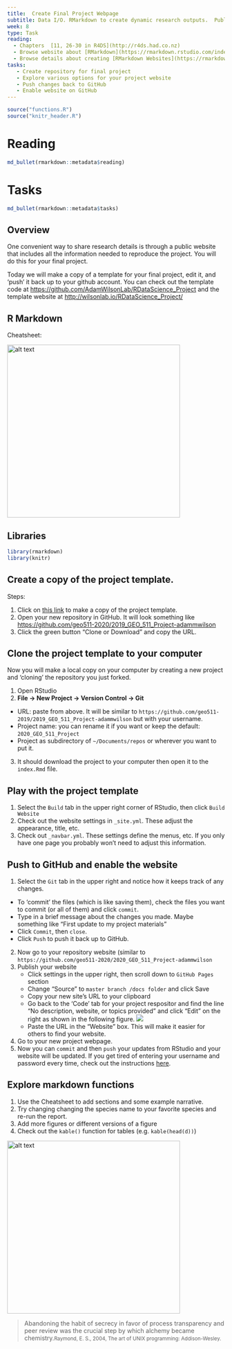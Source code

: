 ```yaml
---
title:  Create Final Project Webpage
subtitle: Data I/O. RMarkdown to create dynamic research outputs.  Publishing to github/word/html/etc
week: 8
type: Task
reading:
  - Chapters  [11, 26-30 in R4DS](http://r4ds.had.co.nz)
  - Browse website about [RMarkdown](https://rmarkdown.rstudio.com/index.html)
  - Browse details about creating [RMarkdown Websites](https://rmarkdown.rstudio.com/rmarkdown_websites.htm)
tasks:
   - Create repository for final project
   - Explore various options for your project website
   - Push changes back to GitHub
   - Enable website on GitHub
---
```


```r
source("functions.R")
source("knitr_header.R")
```

# Reading

```r
md_bullet(rmarkdown::metadata$reading)
```

# Tasks

```r
md_bullet(rmarkdown::metadata$tasks)
```

## Overview
One convenient way to share research details is through a public website that includes all the information needed to reproduce the project.  You will do this for your final project.

Today we will make a copy of a template for your final project, edit it, and 'push' it back up to your github account.  You can check out the template code at [https://github.com/AdamWilsonLab/RDataScience_Project](https://github.com/AdamWilsonLab/RDataScience_Project) and the template website at [http://wilsonlab.io/RDataScience_Project/](http://wilsonlab.io/RDataScience_Project/)

## R Markdown

Cheatsheet:

<a href="http://www.rstudio.com/wp-content/uploads/2016/03/rmarkdown-cheatsheet-2.0.pdf"> <img src="https://d33wubrfki0l68.cloudfront.net/6c48bf42c4571dc3e47a30c4d46c9472ee3fa9b9/3b49b/lesson-images/cheatsheets-1-cheatsheet.png" alt="alt text" width="400"></a>

## Libraries

```r
library(rmarkdown)
library(knitr)
```

## Create a copy of the project template.

Steps:

1. Click on [this link](https://classroom.github.com/a/dIMAJ57i) to make a copy of the project template.  
2. Open your new repository in GitHub.  It will look something like [https://github.com/geo511-2020/2019_GEO_511_Project-adammwilson](http://wilsonlab.io/RDataScience_Project/)
3. Click the green button "Clone or Download" and copy the URL.

## Clone the project template to your computer
Now you will make a local copy on your computer by creating a new project and 'cloning' the repository you just forked.

1. Open RStudio
2. **File -> New Project -> Version Control -> Git**
  * URL: paste from above.  It will be similar to  `https://github.com/geo511-2019/2019_GEO_511_Project-adammwilson` but with your username.
  * Project name: you can rename it if you want or keep the default: `2020_GEO_511_Project`
  * Project as subdirectory of `~/Documents/repos` or wherever you want to put it.
3.  It should download the project to your computer then open it to the `index.Rmd` file.

## Play with the project template

1. Select the `Build` tab in the upper right corner of RStudio, then click `Build Website`
2. Check out the website settings in `_site.yml`.  These adjust the appearance, title, etc.
3. Check out `_navbar.yml`.  These settings define the menus, etc.  If you only have one page you probably won't need to adjust this information.  

## Push to GitHub and enable the website
1. Select the `Git` tab in the upper right and notice how it keeps track of any changes.
  * To 'commit' the files (which is like saving them), check the files you want to commit (or all of them) and click `commit`.
  *  Type in a brief message about the changes you made.  Maybe something like "First update to my project materials"
  * Click `Commit`, then `close`.
  * Click `Push` to push it back up to GitHub.
2. Now go to your repository website (similar to `https://github.com/geo511-2020/2020_GEO_511_Project-adammwilson`
3. Publish your website
   * Click settings in the upper right, then scroll down to `GitHub Pages` section
   * Change "Source" to `master branch /docs folder` and click Save
   * Copy your new site's URL to your clipboard
   * Go back to the 'Code' tab for your project respositor and find the line "No description, website, or topics provided" and click "Edit" on the right as shown in the following figure.
   ![](assets/github_website.png)
   * Paste the URL in the "Website" box. This will make it easier for others to find your website.
4. Go to your new project webpage.
5.  Now you can `commit` and then `push` your updates from RStudio and your website will be updated.  If you get tired of entering your username and password every time, check out the instructions [here](GitSSHNotes.html).  

## Explore markdown functions

1. Use the Cheatsheet to add sections and some example narrative.  
2. Try changing changing the species name to your favorite species and re-run the report. 
3. Add more figures or different versions of a figure
4. Check out the `kable()` function for tables (e.g. `kable(head(d))`)

<a href="http://www.rstudio.com/wp-content/uploads/2016/03/rmarkdown-cheatsheet-2.0.pdf"> <img src="https://d33wubrfki0l68.cloudfront.net/6c48bf42c4571dc3e47a30c4d46c9472ee3fa9b9/3b49b/lesson-images/cheatsheets-1-cheatsheet.png" alt="alt text" width="400"></a>

> Abandoning the habit of secrecy in favor of process transparency and peer review was the crucial step by which alchemy became chemistry.<small>Raymond, E. S., 2004, The art of UNIX programming: Addison-Wesley.</small>

